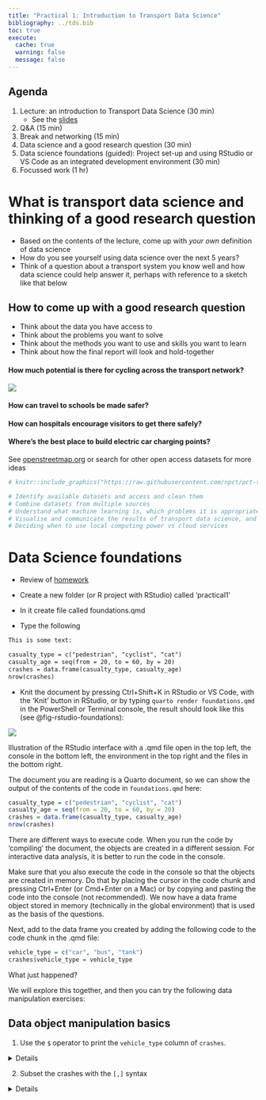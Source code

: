 ```yaml
---
title: "Practical 1: Introduction to Transport Data Science"
bibliography: ../tds.bib
toc: true
execute: 
  cache: true
  warning: false
  message: false
---
```


## Agenda {.unnumbered}

1.  Lecture: an introduction to Transport Data Science (30 min)
    -   See the [slides](slides.html)
2.  Q&A (15 min) <!-- - Introduction to the module and team - 30 min
        Each person to say  1) their name and where they are based 2) why they took the module and 3) their level of knowledge of coding. -->
3.  Break and networking (15 min) <!-- 3. Practical (2 hrs) -->
4.  Data science and a good research question (30 min)
5.  Data science foundations (guided): Project set-up and using RStudio or VS Code as an integrated development environment (30 min)
6.  Focussed work (1 hr)
        <!-- 1. Bonus: Work through [Chapter 5](https://r4ds.had.co.nz/transform.html#filter-rows-with-filter) of R for Data Science -->

# What is transport data science and thinking of a good research question {.unnumbered}

-   Based on the contents of the lecture, come up with *your own* definition of data science
-   How do you see yourself using data science over the next 5 years?
-   Think of a question about a transport system you know well and how data science could help answer it, perhaps with reference to a sketch like that below

## How to come up with a good research question {.unnumbered}

-   Think about the data you have access to
-   Think about the problems you want to solve
-   Think about the methods you want to use and skills you want to learn
-   Think about how the final report will look and hold-together

#### How much potential is there for cycling across the transport network? {.unnumbered}

![](https://user-images.githubusercontent.com/1825120/127524923-7d9f5511-84a6-430b-8de9-a603a5524f39.png)

#### How can travel to schools be made safer? {.unnumbered}

#### How can hospitals encourage visitors to get there safely? {.unnumbered}

#### Where's the best place to build electric car charging points? {.unnumbered}

See [openstreetmap.org](https://www.openstreetmap.org/#map=19/53.80689/-1.55637) or search for other open access datasets for more ideas

<!-- 2. Work through the transport chapter of Geocomputation with R: https://geocompr.robinlovelace.net/transport.html -->

<!-- See https://github.com/ITSLeeds/TDS/blob/master/practicals/2-software.md -->

<!-- - In terms of future work in an evolving job market? -->

<!-- - In terms of the kinds of problems you want to solve? -->

<!-- ## Sketching research methods (in groups of 2-4, 30 minutes) -->

<!-- Starting with the 1000 'desire lines' dataset of Leeds, sketch-out some research ideas that cover -->

<!-- 1) Hypotheses: generate two hypotheses that are falsifiable and 2 hypotheses that are not falsifiable -->

<!-- 2) Input data: draw schematic representations of additional datasets that you could use alongside the desire lines dataset, with at least one at each of these levels: -->

<!-- - Zones -->

<!-- - Points -->

<!-- - Routes -->

<!-- - Route networks -->

<!-- - Individual -->

<!-- What temporal and spatial resolution could each one have? -->

<!-- 3) Methods: using a flow diagram (e.g. as shown below) -->

```r
# knitr::include_graphics("https://raw.githubusercontent.com/npct/pct-team/master/flow-model/flow-diag2.png")
```

<!-- ## Practical, group computer task (30 minutes) -->

<!-- Create a github account (all). See: https://github.com -->

<!-- Building on the follow code chunk (but with no copy-and-pasting), create a data frame that contains the names, coffee habits and like/dislike of bus travel for everyone in your group (just 1 computer per group): -->

<!-- ```{r} -->

<!-- person_name = c( -->

<!--   "robin", -->

<!--   "malcolm", -->

<!--   "richard" -->

<!-- ) -->

<!-- n_coffee = c( -->

<!--   5, -->

<!--   1, -->

<!--   0 -->

<!-- ) -->

<!-- like_bus_travel = c( -->

<!--   TRUE, -->

<!--   FALSE, -->

<!--   TRUE -->

<!-- ) -->

<!-- personal_data = data.frame(person_name, n_coffee, like_bus_travel) -->

<!-- personal_data -->

<!-- ``` -->

<!-- When you are complete, add your code to https://github.com/ITSLeeds/TDS/blob/master/code-r/01-person-data.R -->

<!-- ## Learning outcomes -->

```r
# Identify available datasets and access and clean them
# Combine datasets from multiple sources
# Understand what machine learning is, which problems it is appropriate for compared with traditional statistical approaches, and how to implement machine learning techniques
# Visualise and communicate the results of transport data science, and know about setting-up interactive web applications
# Deciding when to use local computing power vs cloud services
```

<!-- - Articulate the relevance and limitations of data-centric analysis applied to transport problems, compared with other methods -->

# Data Science foundations

-   Review of [homework](../d1/)

-   Create a new folder (or R project with RStudio) called 'practical1'

-   In it create file called foundations.qmd

-   Type the following

```html

This is some text:

casualty_type = c("pedestrian", "cyclist", "cat")
casualty_age = seq(from = 20, to = 60, by = 20)
crashes = data.frame(casualty_type, casualty_age)
nrow(crashes)

```

-   Knit the document by pressing Ctrl+Shift+K in RStudio or VS Code, with the 'Knit' button in RStudio, or by typing `quarto render foundations.qmd` in the PowerShell or Terminal console, the result should look like this (see @fig-rstudio-foundations):

::: {#fig-rstudio-foundations}

![](images/rstudio-foundations.png)

Illustration of the RStudio interface with a .qmd file open in the top left, the console in the bottom left, the environment in the top right and the files in the bottom right.


:::

The document you are reading is a Quarto document, so we can show the output of the contents of the code in `foundations.qmd` here:

```r
casualty_type = c("pedestrian", "cyclist", "cat")
casualty_age = seq(from = 20, to = 60, by = 20)
crashes = data.frame(casualty_type, casualty_age)
nrow(crashes)
```

There are different ways to execute code.
When you run the code by 'compiling' the document, the objects are created in a different session.
For interactive data analysis, it is better to run the code in the console.

Make sure that you also execute the code in the console so that the objects are created in memory.
Do that by placing the cursor in the code chunk and pressing Ctrl+Enter (or Cmd+Enter on a Mac) or by copying and pasting the code into the console (not recommended).
We now have a data frame object stored in memory (technically in the global environment) that is used as the basis of the questions.

Next, add to the data frame you created by adding the following code to the code chunk in the .qmd file:

```r
vehicle_type = c("car", "bus", "tank")
crashes$vehicle_type = vehicle_type
```

What just happened?

We will explore this together, and then you can try the following data manipulation exercises:

## Data object manipulation basics

1.  Use the `$` operator to print the `vehicle_type` column of `crashes`.

<details>

In R the `$` symbol is used to refer to elemements of a list.
So the answer is simply:

```r
crashes$vehicle_type
```

</details>

2.  Subset the crashes with the `[,]` syntax

<details>

Try out different combinations on the dataframe `crashes` to see what happens.
For example, try:

```r
crashes[1,]
crashes[,1]
crashes[1,1]
```

3.  Subset the object with the `[[` syntax.

<details>

The `[[` operator is used to extract elements from a list.
Try:

```r
crashes[[1]]
crashes[[2]]
```

</details>

4.  **Bonus**: what is the `class()` of the objects created by each of the previous exercises?

-   Explore how many R classes you can find

5.  **Bonus** (advanced): reproduce the above with Python using the `pandas` or `polars` package

## Data science on real data

To get some larger datasets, try the following (from Chapter 8 of RSRR)

::: {.panel-tabset group="language"}
## R

```r
remotes::install_cran("stats19")
library(stats19)
ac = get_stats19(year = 2020, type = "collision")
ca = get_stats19(year = 2020, type = "cas")
ve = get_stats19(year = 2020, type = "veh")
# population hurt by road traffic collisions in 2020:
(nrow(ca) / 67e6) * 100
```

## Python

Challenge: reproduce the above code in Python using the `pystats19` package

``` python
# Install the package, e.g. with pip
!pip install pystats19
import pystats19
# See the documentation at https://github.com/Mayazure/py-stats19
```
:::

Let's go through these exercises together:

1.  Subset the `casualty_age` object using the inequality (`<`) so that only elements less than 50 are returned.
2.  Subset the `crashes` data frame so that only tanks are returned using the `==` operator.
3.  **Bonus**: assign the age of all tanks to 61.

-   Try running the subsetting code on a larger dataset, e.g. the `ac` object created previously

1.  Coerce the `vehicle_type` column of `crashes` to the class `character`.
2.  Coerce the `crashes` object into a matrix. What happened to the values?
3.  **Bonus:** What is the difference between the output of `summary()` on `character` and `factor` variables?

-   We'll explore this together

# Self-study practical (1 hr)

**Read and try to complete the exercises in Chapters 1 to 5 of the book [Reproducible Road Safety Research with R](https://itsleeds.github.io/rrsrr/).**

It assumes that you have recently updated R and RStudio on your computer.
For details on installing packages see [here](https://docs.ropensci.org/stats19/articles/stats19-training-setup.html).

```{=html}
<!-- ## Tidyverse

-   Work through Chapter 5 starting with the following code: -->
```

<!-- library(tidyverse) # Load the package -->

## Bonus: data science and transport

Work through [Chapter 13](https://r.geocompx.org/transport.html) of the book Geocomputation with R, taking care to ask questions about any aspects that you don't understand (your homework will be to complete and make notes on the chapter, including reproducible code).

# Homework

-   Work through Chapter 13 of the Geocomputation with R book. Make notes in a .qmd file that you can bring to the class to show colleagues and the instructor next week.

```{=html}
<!-- -   Work through chapters 6 and 7 on spatial and temporal data in the [RRSRR tutorial](https://itsleeds.github.io/rrsrr/) to get R foundations

-   Work-through the remaining exercises of the first sections in R4DS chapters 3 and 5

    -   Write your notes in a .R, .Rmd or .qmd file with comments, to show your working (and prove you've done it!)

-   **Bonus 1 (optional)** Run the code in the [demos/demo-quarto-document.qmd](https://github.com/ITSLeeds/TDS/blob/master/demos/demo-quarto-document.qmd) script

Note: you can copy-paste the code from the .qmd file into a new .qmd file on your computer and render it (convert it into a .PDF file) using the following: -->
```